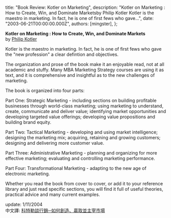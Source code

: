 
  title: "Book Review: Kotler on Marketing",
  description: "Kotler on Marketing : How to Create, Win, and Dominate Marketsby Philip Kotler Kotler is the maestro in marketing. In fact, he is one of first fews who gave...",
  date: "2003-06-21T00:00:00.000Z",
  authors: [mingster],
};

<p><strong><span style="font-size:100%;">Kotler on Marketing : How to Create, Win, and Dominate Markets<br /></span></strong>by <a href="http://www.amazon.com/exec/obidos/search-handle-url/index=books&amp;field-author-exact=Philip%20Kotler&amp;rank=-relevance%2C%2Bavailability%2C-daterank/103-2319014-6360612" target="_blank">Philip Kotler</a></p>
<p>Kotler is the maestro in marketing. In fact, he is one of first fews who gave the "new profession" a clear defintion and objectives.</p>
<p>The organization and prose of the book make it an enjoyable read, not at all academic and stuffy. Many MBA Marketing Strategy courses are using it as text, and it is comprehensive and insightful as to the new challenges of marketing.
<p>The book is organized into four parts:
<p>Part One: Strategic Marketing - including sections on building profitable businesses through world-class marketing; using marketing to understand, create, communicate and deliver value; identifying market opportunities and developing targeted value offerings; developing value propositions and building brand equity.
<p>Part Two: Tactical Marketing - developing and using market intelligence; designing the marketing mix; acquiring, retaining and growing customers; designing and delivering more customer value.
<p>Part Three: Administrative Marketing - planning and organizing for more effective marketing; evaluating and controlling marketing performance.
<p>Part Four: Transformational Marketing - adapting to the new age of electronic marketing.
<p>Whether you read the book from cover to cover, or add it to your reference library and just read specific sections, you will find it full of useful theories, practical advice and many current examples.</p>
<p>update: 1/11/2004<br />中文譯: <a href="http://www.books.com.tw/exep/prod/booksfile.php?item=0010055389" target="_blank">科特勒談行銷─如何創造、贏取並主宰市場</a></p></p></p></p>
